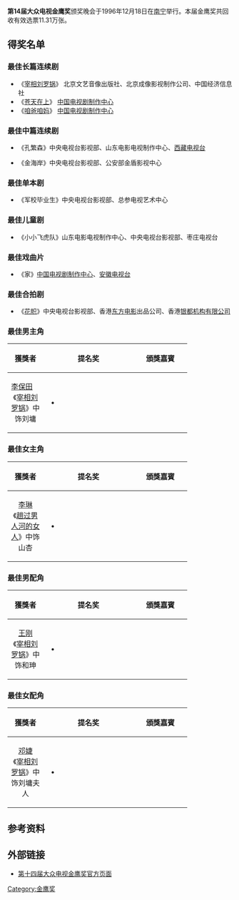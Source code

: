 {{Infobox film awards|number=14|award=大众电视金鹰奖|date=1996年12月18日|site=[[广西|广西]][[南宁|南宁]]|organizer=《大众电视》杂志社|most_wins=《[[宰相刘罗锅|宰相刘罗锅]]》（4奖）|last=[[第13届大众电视金鹰奖|第13届]]|next=[[第15届中国电视金鹰奖|第15届]]}}'''第14届大众电视金鹰奖'''颁奖晚会于1996年12月18日在[[南宁市|南宁]]举行。本届金鹰奖共回收有效选票11.31万张。

== 得奖名单 ==

=== 最佳长篇连续剧 ===

* 《[[宰相刘罗锅|宰相刘罗锅]]》 北京文艺音像出版社、北京成像影视制作公司、中国经济信息社
* 《[[苍天在上|苍天在上]]》 [[中国电视剧制作中心|中国电视剧制作中心]]
* 《[[咱爸咱妈|咱爸咱妈]]》 [[中国电视剧制作中心|中国电视剧制作中心]]

=== 最佳中篇连续剧 ===

* 《孔繁森》中央电视台影视部、山东电影电视制作中心、[[西藏电视台|西藏电视台]]

* 《金海岸》中央电视台影视部、公安部金盾影视中心

=== 最佳单本剧 ===

* 《军校毕业生》中央电视台影视部、总参电视艺术中心 

=== 最佳儿童剧 ===

* 《小小飞虎队》山东电影电视制作中心、中央电视台影视部、枣庄电视台

=== 最佳戏曲片 ===

* 《家》[[中国电视剧制作中心|中国电视剧制作中心]]、[[安徽电视台|安徽电视台]]

=== 最佳合拍剧 ===

* 《[[花帜|花帜]]》中央电视台影视部、香港[[東方電影_(香港)|东方电影]]出品公司、香港[[银都机构有限公司|银都机构有限公司]]

=== 最佳男主角 ===
{| class="wikitable" width="80%" cellspacing="0" border="1"
! width="20%" |獲獎者
! width="50%" |提名奖
! width="30%" |頒獎嘉賓
|-
| align="center" |[[李保田|李保田]]　《[[宰相刘罗锅|宰相刘罗锅]]》中饰刘墉
|
*
| align="center" |
|}

=== 最佳女主角 ===
{| class="wikitable" width="80%" cellspacing="0" border="1"
! width="20%" |獲獎者
! width="50%" |提名奖
! width="30%" |頒獎嘉賓
|-
| align="center" |[[李琳_(1971年)|李琳]]　《[[趟过男人河的女人|趟过男人河的女人]]》中饰山杏
|
*
| align="center" |
|}

=== 最佳男配角 ===
{| class="wikitable" width="80%" cellspacing="0" border="1"
! width="20%" |獲獎者
! width="50%" |提名奖
! width="30%" |頒獎嘉賓
|-
| align="center" |[[王刚_(1948年)|王刚]]　《[[宰相刘罗锅|宰相刘罗锅]]》中饰和珅
|
*
| align="center" |
|}

=== 最佳女配角 ===
{| class="wikitable" width="80%" cellspacing="0" border="1"
! width="20%" |獲獎者
! width="50%" |提名奖
! width="30%" |頒獎嘉賓
|-
| align="center" |[[邓婕|邓婕]]　《[[宰相刘罗锅|宰相刘罗锅]]》中饰刘墉夫人
|
*
| align="center" |
|}

== 参考资料 ==
{{reflist}}

== 外部链接 ==

* [http://www.ctaa.org.cn/a/10/0921/12/PPJ1DBMOTWAS9RF1L.html 第十四届大众电视金鹰奖官方页面] {{Wayback|url=http://www.ctaa.org.cn/a/10/0921/12/PPJ1DBMOTWAS9RF1L.html |date=20200225054206 }}
{{中國電視金鷹獎獎項}}
[[Category:金鹰奖|Category:金鹰奖]]